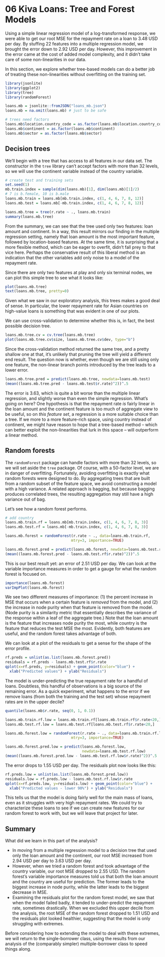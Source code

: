 06 Kiva Loans: Tree and Forest Models
=====================================

Using a simple linear regression model of a log-transformed response, we were able to get our root MSE for the repayment rate on a loan to 3.48 USD per day. By stuffing 22 features into a multiple regression model, we brought the error down to 2.92 USD per day. However, this improvement in the error came at the cost of added model complexity, and it didn't take care of some non-linearities in our data.

In this section, we explore whether tree-based models can do a better job of treating these non-linearities without overfitting on the training set.

```r
library(jsonlite)
library(ggplot2)
library(tree)
library(randomForest)

loans.mb = jsonlite::fromJSON("loans_mb.json")
loans.mb = na.omit(loans.mb) # just to be safe

# trees need factors
loans.mb$location.country_code = as.factor(loans.mb$location.country_code)
loans.mb$continent = as.factor(loans.mb$continent)
loans.mb$sector = as.factor(loans.mb$sector)
```

## Decision trees

We'll begin with a tree that has access to all features in our data set. The constructor in the `tree` library can't accept factors with more than 32 levels, so we will use the continent variable instead of the country variable.

```r
# create test and training sets
set.seed(1)
mb.train.index = sample(dim(loans.mb)[1], dim(loans.mb)[1]/2) 
# 7 is b.female, 10 is b.male
loans.mb.train = loans.mb[mb.train.index, c(1, 4, 6, 7, 8, 12)]
loans.mb.test = loans.mb[-mb.train.index, c(1, 4, 6, 7, 8, 12)]

loans.mb.tree = tree(r.rate ~ ., loans.mb.train)
summary(loans.mb.tree)
```

From the summary, we can see that the tree used only two features: loan amount and continent. In a way, this result mirrors our finding in the multiple regression setting, namely that loan amount is the most important feature, followed by location-based features. At the same time, it is surprising that a more flexible method, which can be eager to overfit, didn't fall prey to that vice here. Perhaps the conservative result of this liberal method is an indication that the other variables add only noise to a model of the repayment rate. 

Since there are only two features at play and only six terminal nodes, we can plot this simple tree to see what it looks like:

```r
plot(loans.mb.tree)
text(loans.mb.tree, pretty=0)
```

Given what we saw in our exploratory analysis, this trees makes a good deal of sense. In particular, the lower repayment rate for Asian countries on high-value loans is something that was evident in one of our plots.

We can use cross-validation to determine whether this is, in fact, the best possible decision tree.

```r
loans.mb.tree.cv = cv.tree(loans.mb.tree)
plot(loans.mb.tree.cv$size, loans.mb.tree.cv$dev, type="b")
```

Since the cross-validation method returned the same tree, and a pretty shallow one at that, it's unlikely that pruning the tree will yield a different end result. The question now is whether, even though we are still using only one feature, the non-linear branch points introduced by the tree leads to a lower error.

```r
loans.mb.tree.pred = predict(loans.mb.tree, newdata=loans.mb.test)
(mean((loans.mb.tree.pred - loans.mb.test$r.rate)^2))^.5
```

The error is 3.63, which is quite a bit worse than the multiple linear regression, and slightly worse than even the simple regression. What's going on here? One hypothesis is that the repayment rate *is* fairly linear in the loan amount and the continent feature is too much of aggregate view to be useful, so on *this feature set*, a regression is a more suitable choice than a tree. If we more to a more feature-rich space, using country instead of continent, we might have reason to hope that a tree-based method -- which can better exploit the non-linearities that lurk in this space -- will outperform a linear method.  

## Random forests

The `randomForest` package can handle factors with more than 32 levels, so we will set aside the `tree` package. Of course, with a 50-factor level, we are in danger of overfitting. Fortunately, avoiding overfitting is exactly what random forests were designed to do. By aggregating trees that are built from a random subset of the feature space, we avoid constructing a model with a high variance. A related approach is bagging, but because bagging produces correlated trees, the resulting aggregation may still have a high variance out of bag. 

Let's see how a random forest performs.

```r
# add country
loans.mb.train.rf = loans.mb[mb.train.index, c(1, 4, 6, 7, 8, 3)]
loans.mb.test.rf = loans.mb[-mb.train.index, c(1, 4, 6, 7, 8, 3)]

loans.mb.forest = randomForest(r.rate ~ ., data=loans.mb.train.rf, 
                              mtry=3, importance=TRUE)

loans.mb.forest.pred = predict(loans.mb.forest, newdata=loans.mb.test.rf)
(mean((loans.mb.forest.pred - loans.mb.test.rf$r.rate)^2))^.5
```

This is our best result yet: an error of 2.51 USD per day. We can look at the variable importance measures in order to get a gauge for what the random forest is focused on.

```r
importance(loans.mb.forest)
varImpPlot(loans.mb.forest)
```

We see two different measures of importance: (1) the percent increase in MSE that occurs when a certain feature is *removed* from the model, and (2) the increase in node purity when that feature is removed from the model. (Node purity is a similarity metric that essentially describes the variance of the response within a leaf of the aggregate tree.) Note that the loan amount is the feature that increases node purity the most, while country is the feature that reduces the test MSE the most. Evidently, both features are useful, and the random forest takes advantage of both.

We can look at a plot of the residuals to get a sense for the shape of the error profile.

```r
rf.preds = unlist(as.list(loans.mb.forest.pred))
residuals = rf.preds - loans.mb.test.rf$r.rate
qplot(x=rf.preds, y=residuals) + geom_point(color="blue") +
  xlab("Predicted values") + ylab("Residuals")
```

The model is under-predicting the true repayment rate for a handful of loans. Doubtless, this handful of observations is a big source of the remaining error. As a quick experiment, what happens to the error if we remove loans (from both the training and the test set) whose repayment rates are in the upper decile?

```r
quantile(loans.mb$r.rate, seq(0, 1, 0.1))

loans.mb.train.rf.low = loans.mb.train.rf[loans.mb.train.rf$r.rate<20,]
loans.mb.test.rf.low = loans.mb.test.rf[loans.mb.test.rf$r.rate<20,]

loans.mb.forest.low = randomForest(r.rate ~ ., data=loans.mb.train.rf.low, 
                              mtry=3, importance=TRUE)

loans.mb.forest.pred.low = predict(loans.mb.forest.low, 
                                   newdata=loans.mb.test.rf.low)
(mean((loans.mb.forest.pred.low - loans.mb.test.rf.low$r.rate)^2))^.5
```

The error drops to 1.55 USD per day. The residuals plot now looks like this:

```r
rf.preds.low = unlist(as.list(loans.mb.forest.pred.low))
residuals.low = rf.preds.low - loans.mb.test.rf.low$r.rate
qplot(x=rf.preds.low, y=residuals.low) + geom_point(color="blue") +
  xlab("Predicted values - lower 90%") + ylab("Residuals")
```

This tells us that the model is doing fairly well for the main mass of loans, even as it struggles with very high repayment rates. We could try to characterize these loans to see if we can create new features for our random forest to work with, but we will leave that project for later.

## Summary

What did we learn in this part of the analysis?

* In moving from a multiple regression model to a decision tree that used only the loan amount and the continent, our root MSE increased from 2.94 USD per day to 3.63 USD per day.
* However, when we tried a random forest and took advantage of the country variable, our root MSE dropped to 2.55 USD. The random forest's variable importance measures told us that both the loan amount and the country are useful for prediction. The former leads to the biggest increase in node purity, while the latter leads to the biggest decrease in MSE. 
* Examining the residuals plot for the random forest model, we saw that when the model failed badly, it tended to under-predict the repayment rate, sometimes drastically. When we excluded this upper decile from the analysis, the root MSE of the random forest dropped to 1.51 USD and the residuals plot looked healthier, suggesting that the model is only struggling with extremes. 

Before considering how to extending the model to deal with these extremes, we will return to the single-borrower class, using the results from our analysis of the (comparably simpler) multiple-borrower class to speed things along.